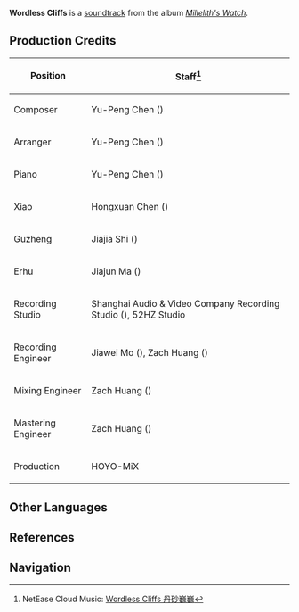 {{Soundtrack Infobox
|title          =
|image          = Millelith's Watch.png
|album          = Millelith's Watch
|disc           = 1
|number         = 01
|featured       =
|featured2      =
|featured3      =
|featured_disc  =
|featured_disc2 =
|featured_disc3 =
|youtube_id     = ycHqRJha6gU
|spotify_id     = 1b5oGPaIeGNS7lSHkWwx2L
|played_in      = The Chasm
|during         = [[The Chasm]]
|domain         =
|previous       =
|next           = On the Vast Earth
}}
'''Wordless Cliffs''' is a [[soundtrack]] from the album ''[[Millelith's Watch]]''.

==Production Credits==
{| class="wikitable" style="text-align:left; height:0.5em"
! Position
! Staff<ref>NetEase Cloud Music: [https://music.163.com/#/song?id=1956541068 Wordless Cliffs 丹砂巍巍]</ref>
|-
! Composer
| Yu-Peng Chen ({{zh|陈致逸}})
|-
! Arranger
| Yu-Peng Chen ({{zh|陈致逸}})
|-
! Piano
| Yu-Peng Chen ({{zh|陈致逸}})
|-
! Xiao
| Hongxuan Chen ({{zh|陈泓璇}})
|-
! Guzheng
| Jiajia Shi ({{zh|施佳加}})
|-
! Erhu
| Jiajun Ma ({{zh|马稼骏}})
|-
! Recording Studio
| Shanghai Audio & Video Company Recording Studio ({{zh|上海音像公司录音棚}}), 52HZ Studio
|-
! Recording Engineer
| Jiawei Mo ({{zh|莫家伟}}), Zach Huang ({{zh|黄巍}})
|-
! Mixing Engineer
| Zach Huang ({{zh|黄巍}})
|-
! Mastering Engineer
| Zach Huang ({{zh|黄巍}})
|-
! Production
| HOYO-MiX
|}
<!--
==Videos==
<gallery>
</gallery>
==Trivia==
-->
==Other Languages==
{{Other Languages
|en      = Wordless Cliffs
|zhs     = 丹砂巍巍
|zhs_rm  = Dānshā Wēiwēi
|zhs_tl  =
|ja      = 魏々たる丹砂
|ja_rm   = Gigi Taru Tansha{{Assumed}}
|ja_tl   = 
|tr      = 
|it      = 
}}

==References==
{{Reflist}}

==Navigation==
{{Soundtrack Navbox|Millelith's Watch}}